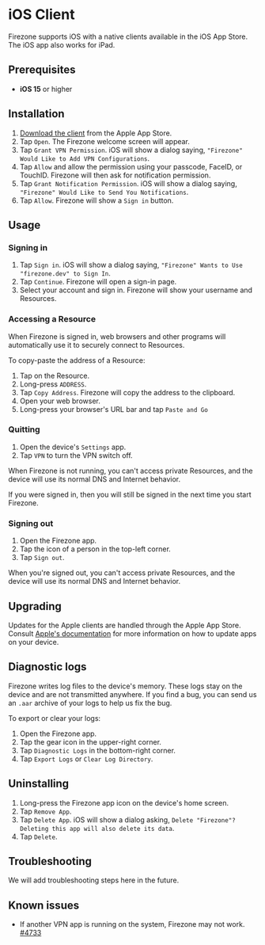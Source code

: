 
# iOS Client

Firezone supports iOS with a native clients available in the iOS App Store. The
iOS app also works for iPad.

## Prerequisites

- **iOS 15** or higher

## Installation

1. [Download the client](https://apps.apple.com/us/app/firezone/id6443661826)
   from the Apple App Store.
1. Tap `Open`. The Firezone welcome screen will appear.
1. Tap `Grant VPN Permission`. iOS will show a dialog saying,
   `"Firezone" Would Like to Add VPN Configurations`.
1. Tap `Allow` and allow the permission using your passcode, FaceID, or TouchID.
   Firezone will then ask for notification permission.
1. Tap `Grant Notification Permission`. iOS will show a dialog saying,
   `"Firezone" Would Like to Send You Notifications`.
1. Tap `Allow`. Firezone will show a `Sign in` button.

## Usage

### Signing in

1. Tap `Sign in`. iOS will show a dialog saying,
   `"Firezone" Wants to Use "firezone.dev" to Sign In`.
1. Tap `Continue`. Firezone will open a sign-in page.
1. Select your account and sign in. Firezone will show your username and
   Resources.

### Accessing a Resource

When Firezone is signed in, web browsers and other programs will automatically
use it to securely connect to Resources.

To copy-paste the address of a Resource:

1. Tap on the Resource.
1. Long-press `ADDRESS`.
1. Tap `Copy Address`. Firezone will copy the address to the clipboard.
1. Open your web browser.
1. Long-press your browser's URL bar and tap `Paste and Go`

### Quitting

1. Open the device's `Settings` app.
1. Tap `VPN` to turn the VPN switch off.

When Firezone is not running, you can't access private Resources, and the device
will use its normal DNS and Internet behavior.

If you were signed in, then you will still be signed in the next time you start
Firezone.

### Signing out

1. Open the Firezone app.
1. Tap the icon of a person in the top-left corner.
1. Tap `Sign out`.

When you're signed out, you can't access private Resources, and the device will
use its normal DNS and Internet behavior.

## Upgrading

Updates for the Apple clients are handled through the Apple App Store. Consult
[Apple's documentation](https://support.apple.com/guide/iphone/update-apps-iph98709f167/17.0/ios/17.0)
for more information on how to update apps on your device.

## Diagnostic logs

Firezone writes log files to the device's memory. These logs stay on the device
and are not transmitted anywhere. If you find a bug, you can send us an `.aar`
archive of your logs to help us fix the bug.

To export or clear your logs:

1. Open the Firezone app.
1. Tap the gear icon in the upper-right corner.
1. Tap `Diagnostic Logs` in the bottom-right corner.
1. Tap `Export Logs` or `Clear Log Directory`.

## Uninstalling

1. Long-press the Firezone app icon on the device's home screen.
1. Tap `Remove App`.
1. Tap `Delete App`. iOS will show a dialog asking,
   `Delete "Firezone"? Deleting this app will also delete its data`.
1. Tap `Delete`.

## Troubleshooting

We will add troubleshooting steps here in the future.

## Known issues

- If another VPN app is running on the system, Firezone may not work.
  [#4733](https://github.com/firezone/firezone/issues/4733)

<SupportOptions />
